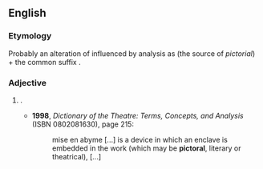 ==English==

===Etymology===
Probably an alteration of {{m|en|pictorial}} influenced by analysis as {{der|en|la|pictor||painter}} (the source of ''pictorial'') + the common suffix {{m|en|-al}}.

===Adjective===
{{en-adj|?}}

# {{lb|en|uncommon|possibly|nonstandard}} {{altform|pictorial|lang=en}}.
#* '''1998''', ''Dictionary of the Theatre: Terms, Concepts, and Analysis'' (ISBN 0802081630), page 215:
#*: mise en abyme [...] is a device in which an enclave is embedded in the work (which may be '''pictoral''', literary or theatrical), [...]